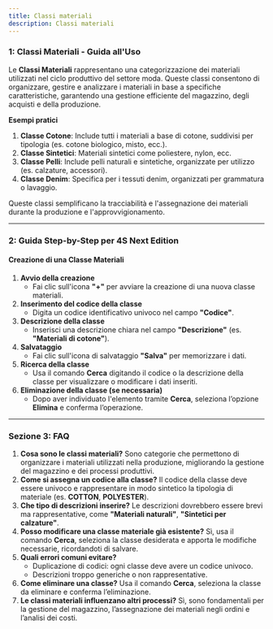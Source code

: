 ```yaml
---
title: Classi materiali
description: Classi materiali
---
```


### 1: **Classi Materiali - Guida all'Uso**


Le **Classi Materiali** rappresentano una categorizzazione dei materiali utilizzati nel ciclo produttivo del settore moda. Queste classi consentono di organizzare, gestire e analizzare i materiali in base a specifiche caratteristiche, garantendo una gestione efficiente del magazzino, degli acquisti e della produzione.

**Esempi pratici**

1. **Classe Cotone**: Include tutti i materiali a base di cotone, suddivisi per tipologia (es. cotone biologico, misto, ecc.).
2. **Classe Sintetici**: Materiali sintetici come poliestere, nylon, ecc.
3. **Classe Pelli**: Include pelli naturali e sintetiche, organizzate per utilizzo (es. calzature, accessori).
4. **Classe Denim**: Specifica per i tessuti denim, organizzati per grammatura o lavaggio.

Queste classi semplificano la tracciabilità e l'assegnazione dei materiali durante la produzione e l'approvvigionamento.

***

### 2: **Guida Step-by-Step per 4S Next Edition**

#### Creazione di una Classe Materiali

1. **Avvio della creazione**
   * Fai clic sull'icona **"+"** per avviare la creazione di una nuova classe materiali.
2. **Inserimento del codice della classe**
   * Digita un codice identificativo univoco nel campo **"Codice"**.
3. **Descrizione della classe**
   * Inserisci una descrizione chiara nel campo **"Descrizione"** (es. **"Materiali di cotone"**).
4. **Salvataggio**
   * Fai clic sull'icona di salvataggio **"Salva"** per memorizzare i dati.
5. **Ricerca della classe**
   * Usa il comando **Cerca** digitando il codice o la descrizione della classe per visualizzare o modificare i dati inseriti.
6. **Eliminazione della classe (se necessaria)**
   * Dopo aver individuato l'elemento tramite **Cerca**, seleziona l’opzione **Elimina** e conferma l’operazione.

***

### Sezione 3: **FAQ**

1. **Cosa sono le classi materiali?**
   Sono categorie che permettono di organizzare i materiali utilizzati nella produzione, migliorando la gestione del magazzino e dei processi produttivi.
2. **Come si assegna un codice alla classe?**
   Il codice della classe deve essere univoco e rappresentare in modo sintetico la tipologia di materiale (es. **COTTON**, **POLYESTER**).
3. **Che tipo di descrizioni inserire?**
   Le descrizioni dovrebbero essere brevi ma rappresentative, come **"Materiali naturali"**, **"Sintetici per calzature"**.
4. **Posso modificare una classe materiale già esistente?**
   Sì, usa il comando **Cerca**, seleziona la classe desiderata e apporta le modifiche necessarie, ricordandoti di salvare.
5. **Quali errori comuni evitare?**
   * Duplicazione di codici: ogni classe deve avere un codice univoco.
   * Descrizioni troppo generiche o non rappresentative.
6. **Come eliminare una classe?**
   Usa il comando **Cerca**, seleziona la classe da eliminare e conferma l’eliminazione.
7. **Le classi materiali influenzano altri processi?**
   Sì, sono fondamentali per la gestione del magazzino, l’assegnazione dei materiali negli ordini e l’analisi dei costi.